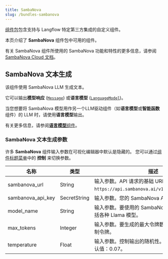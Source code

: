 ```yaml
---
title: SambaNova
slug: /bundles-sambanova
---
```



[组件包](/components-bundle-components)包含支持与 Langflow 特定第三方集成的自定义组件。

本页介绍了 **SambaNova** 组件包中可用的组件。

有关 SambaNova 组件所使用的 SambaNova 功能和特性的更多信息，请参阅 [SambaNova Cloud 文档](https://cloud.sambanova.ai/)。

## SambaNova 文本生成

该组件使用 SambaNova LLM 生成文本。

它可以输出**模型响应** ([`Message`](/data-types#message)) 或**语言模型** ([`LanguageModel`](/data-types#languagemodel))。

当您想要将 SambaNova 模型用作另一个LLM驱动组件（如**语言模型**或**智能函数**组件）的 LLM 时，请使用**语言模型**输出。

有关更多信息，请参阅[**语言模型**组件](/components-models)。

### SambaNova 文本生成参数

许多 **SambaNova** 组件输入参数在可视化编辑器中默认是隐藏的。
您可以通过[组件标题菜单](/concepts-components#component-menus)中的 <Icon name="SlidersHorizontal" aria-hidden="true"/> **控制** 来切换参数。

| 名称 | 类型 | 描述 |
|------|------|-------------|
| sambanova_url | String | 输入参数。API 请求的基础 URL 路径。默认值：`https://api.sambanova.ai/v1/chat/completions`。 |
| sambanova_api_key | SecretString | 输入参数。您的 SambaNova API 密钥。 |
| model_name | String | 输入参数。要使用的 SambaNova 模型名称。选项包括各种 Llama 模型。 |
| max_tokens | Integer | 输入参数。要生成的最大令牌数。设置为 0 表示无限制令牌。 |
| temperature | Float | 输入参数。控制输出的随机性。范围：[0.0, 1.0]。默认值：0.07。 |